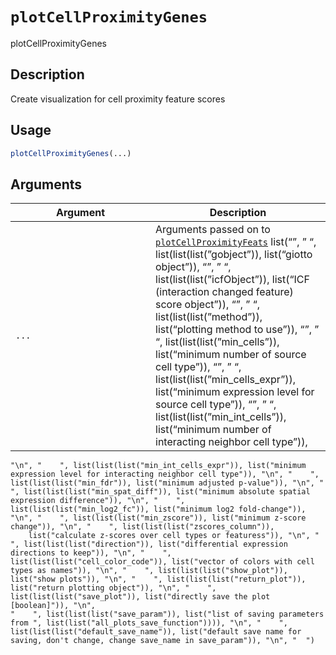 # `plotCellProximityGenes`

plotCellProximityGenes


## Description

Create visualization for cell proximity feature scores


## Usage

```r
plotCellProximityGenes(...)
```


## Arguments

Argument      |Description
------------- |----------------
`...`     |      Arguments passed on to [`plotCellProximityFeats`](#plotcellproximityfeats)   list("\n", "    ", list(list(list("gobject")), list("giotto object")), "\n", "    ", list(list(list("icfObject")), list("ICF (interaction changed feature) score object")), "\n", "    ", list(list(list("method")), list("plotting method to use")), "\n", "    ", list(list(list("min_cells")), list("minimum number of source cell type")), "\n", "    ", list(list(list("min_cells_expr")), list("minimum expression level for source cell type")), "\n", "    ", list(list(list("min_int_cells")), list("minimum number of interacting neighbor cell type")), 
    "\n", "    ", list(list(list("min_int_cells_expr")), list("minimum expression level for interacting neighbor cell type")), "\n", "    ", list(list(list("min_fdr")), list("minimum adjusted p-value")), "\n", "    ", list(list(list("min_spat_diff")), list("minimum absolute spatial expression difference")), "\n", "    ", list(list(list("min_log2_fc")), list("minimum log2 fold-change")), "\n", "    ", list(list(list("min_zscore")), list("minimum z-score change")), "\n", "    ", list(list(list("zscores_column")), 
        list("calculate z-scores over cell types or featuress")), "\n", "    ", list(list(list("direction")), list("differential expression directions to keep")), "\n", "    ", list(list(list("cell_color_code")), list("vector of colors with cell types as names")), "\n", "    ", list(list(list("show_plot")), list("show plots")), "\n", "    ", list(list(list("return_plot")), list("return plotting object")), "\n", "    ", list(list(list("save_plot")), list("directly save the plot [boolean]")), "\n", 
    "    ", list(list(list("save_param")), list("list of saving parameters from ", list(list("all_plots_save_function")))), "\n", "    ", list(list(list("default_save_name")), list("default save name for saving, don't change, change save_name in save_param")), "\n", "  ")


